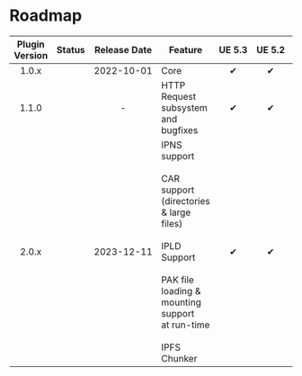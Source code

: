 
# Roadmap

| Plugin Version |   Status    |      Release Date       | Feature                                                                                                                                                                  | <nobr>UE 5.3</nobr> | <nobr>UE 5.2</nobr> | <nobr>UE 5.1</nobr> |    <nobr>UE 5.0</nobr>     |    <nobr>UE 4.27</nobr>    |
|:--------------:|:-----------:|:-----------------------:|--------------------------------------------------------------------------------------------------------------------------------------------------------------------------|:-------------------:|:-------------------:|:-------------------:|:--------------------------:|:--------------------------:|
|     1.0.x      | <Released/> | <nobr>2022-10-01</nobr> | Core                                                                                                                                                                     |          ✔          |          ✔          |          ✔          |             ✔              |             ✔              |
|     1.1.0      | <Released/> |            -            | HTTP Request subsystem and bugfixes                                                                                                                                      |          ✔          |          ✔          |          ✔          |             ✔              | <UE version="Deprecated"/> |
|     2.0.x      | <Released/> | <nobr>2023-12-11</nobr> | IPNS support<br/><br/>CAR support (directories & large files)<br/><br/>IPLD Support<br/><br/> PAK file loading & mounting support<br/>at run-time<br/><br/> IPFS Chunker |          ✔          |          ✔          |          ✔          | <UE version="Deprecated"/> | <UE version="Deprecated"/> |